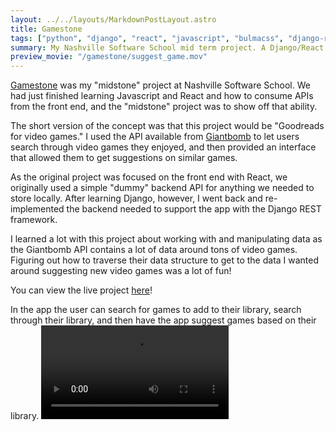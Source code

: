 ```yaml
---
layout: ../../layouts/MarkdownPostLayout.astro
title: Gamestone
tags: ["python", "django", "react", "javascript", "bulmacss", "django-rest"]
summary: My Nashville Software School mid term project. A Django/React application to suggest video games based on your existing library.
preview_movie: "/gamestone/suggest_game.mov"
---
```


[Gamestone](https://github.com/RileyMathews/gamestone) was my "midstone" project at Nashville Software School. We had just finished learning Javascript and React and how to consume APIs from the front end, and the "midstone" project was to show off that ability.

The short version of the concept was that this project would be "Goodreads for video games." I used the API available from [Giantbomb](https://giantbomb.com) to let users search through video games they enjoyed, and then provided an interface that allowed them to get suggestions on similar games.

As the original project was focused on the front end with React, we originally used a simple "dummy" backend API for anything we needed to store locally. After learning Django, however, I went back and re-implemented the backend needed to support the app with the Django REST framework.

I learned a lot with this project about working with and manipulating data as the Giantbomb API contains a lot of data around tons of video games. Figuring out how to traverse their data structure to get to the data I wanted around suggesting new video games was a lot of fun!

You can view the live project [here](https://gamestone.fly.dev)!

In the app the user can search for games to add to their library, search through their library, and then have the app suggest games based on their library.
<Video src="/gamestone/game_search.mov" />
<Video src="/gamestone/view_library.mov" />
<Video src="/gamestone/suggest_game.mov" />
